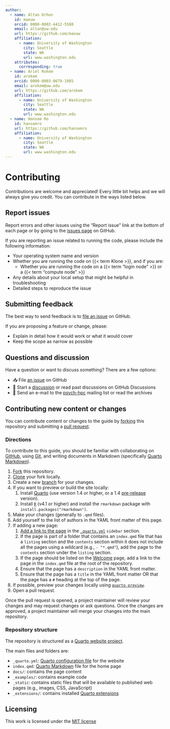 ```yaml
---
author:
  - name: Altan Orhon
    id: maouw
    orcid: 0000-0002-4412-5580
    email: altan@uw.edu
    url: https://github.com/maouw
    affiliation:
      - name: University of Washington
        city: Seattle
        state: WA
        url: www.washington.edu
    attributes:
      corresponding: true
  - name: Ariel Rokem
    id: arokem
    orcid: 0000-0003-0679-1985
    email: arokem@uw.edu
    url: https://github.com/arokem
    affiliation:
      - name: University of Washington
        city: Seattle
        state: WA
        url: www.washington.edu
  - name: Hansem Ro
    id: hansemro
    url: https://github.com/hansemro
    affiliation:
      - name: University of Washington
        city: Seattle
        state: WA
        url: www.washington.edu
---
```


# Contributing

Contributions are welcome and appreciated! Every little bit helps and we will always give you credit. You can contribute in the ways listed below.

## Report issues

Report errors and other issues using the "Report issue" link at the bottom of each page or by going to the [issues page]({{< meta issue-url >}}) on GitHub.

If you are reporting an issue related to running the code, please include the following information:

* Your operating system name and version
* Whether you are running the code on {{< term Klone >}}, and if you are:
  * Whether you are running the code on a {{< term "login node" >}} or a {{< term "compute node" >}}
* Any details about your local setup that might be helpful in troubleshooting
* Detailed steps to reproduce the issue

## Submitting feedback

The best way to send feedback is to [file an issue]({{< meta issue-url >}}) on GitHub.

If you are proposing a feature or change, please:

* Explain in detail how it would work or what it would cover
* Keep the scope as narrow as possible

## Questions and discussion

Have a question or want to discuss something? There are a few options:

- 📥 File [an issue]({{< meta issue-url >}}?labels=question) on GitHub
- 🧵 Start a [discussion]({{ meta repo-url >}}/discussions) or read past discussions on GitHub Discussions
- 📧 Send an e-mail to the [psych-hpc](https://mailman11.u.washington.edu/mailman/listinfo/psych-hpc) mailing list or read the archives


## Contributing new content or changes

You can contribute content or changes to the guide by [forking]({{< meta repo-url >}}/fork) this repository and submitting a [pull request](https://docs.github.com/en/pull-requests/collaborating-with-pull-requests). 

### Directions

To contribute to this guide, you should be familiar with collaborating on [GitHub](https://docs.github.com/en/pull-requests/collaborating-with-pull-requests), using [Git](https://git-scm.com/), and writing documents in Markdown (specifically [Quarto Markdown](https://quarto.org/docs/authoring/markdown-basics.html)).

1. [Fork]({{< meta repo-url >}}/fork) this repository.
2. [Clone](https://docs.github.com/en/repositories/creating-and-managing-repositories/cloning-a-repository) your fork locally.
3. Create a new [branch](https://docs.github.com/en/pull-requests/collaborating-with-pull-requests/proposing-changes-to-your-work-with-pull-requests/about-branches) for your changes.
4. If you want to preview or build the site locally:
   1. Install [Quarto](https://quarto.org/docs/getting-started/installation.html) (use version 1.4 or higher, or a 1.4 [pre-release](https://quarto.org/docs/download) version).
   2. Install [`R`](https://www.r-project.org/) (v4.1 or higher) and install the `rmarkdown` package with `install.packages("rmarkdown")`.
5. Make your changes (generally to `.qmd` files).
6. Add yourself to the list of authors in the YAML front matter of this page.
7. If adding a new page: 
   1. [Add a link to the page](https://quarto.org/docs/websites/website-navigation.html) in the [`_quarto.yml`]({{ meta repo-url >}}/blob/main/_quarto.yml) `sidebar` section.
   2. If the page is part of a folder that contains an `index.qmd` file that has a `listing` section and the `contents` section within it does not include all the pages using a wildcard (e.g., `- "*.qmd"`), add the page to the `contents` section under the `listing` section.
   3. If the page should be listed on the [Welcome](/index.qmd) page, add a link to the page in the `index.qmd` file at the root of the repository.
   4. Ensure that the page has a `description` in the YAML front matter.
   5. Ensure that the page has a `title` in the YAML front matter OR that the page has a `#` heading at the top of the page.
8. If possible, preview your changes locally using [`quarto preview`](https://quarto.org/docs/websites/#website-preview).
9.  Open a pull request.

Once the pull request is opened, a project maintainer will review your changes and may request changes or ask questions. Once the changes are approved, a project maintainer will merge your changes into the main repository.

### Repository structure

The repository is structured as a [Quarto website project](https://quarto.org/docs/websites/).

The main files and folders are:

- `_quarto.yml`: [Quarto configuration file](https://quarto.org/docs/configuration/quarto-yml.html) for the website
- `index.qmd`: [Quarto Markdown](https://quarto.org/docs/authoring/markdown-basics.html) file for the home page
- `docs/`: contains the page content
- `_examples/`: contains example code
- `_static`: contains static files that will be available to published web pages (e.g., images, CSS, JavaScript)
- `_extensions/`: contains installed [Quarto extensions](https://quarto.org/docs/extensions/)


## Licensing

This work is licensed under the [MIT license](https://opensource.org/license/mit/)
